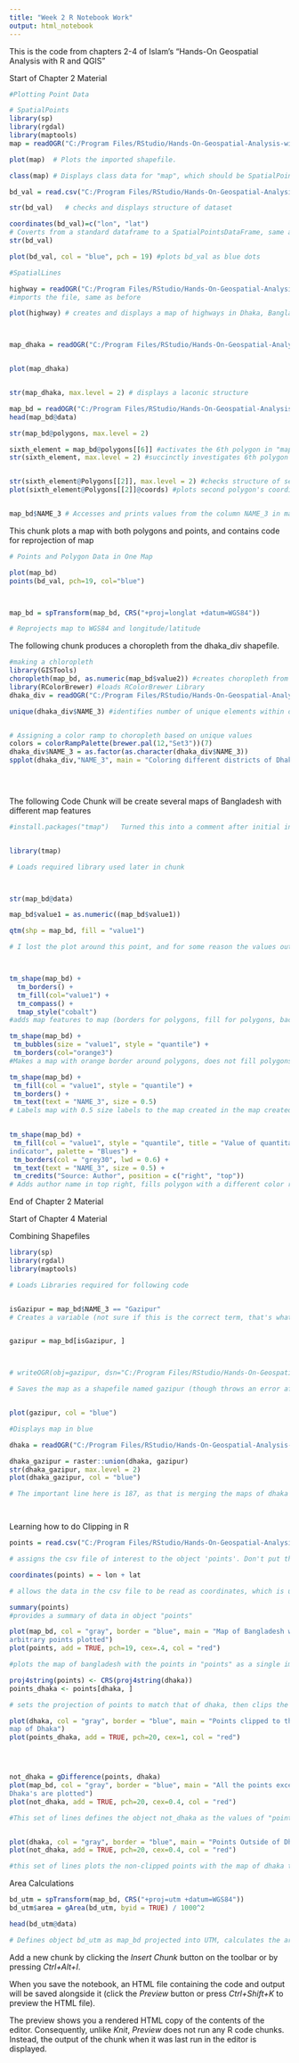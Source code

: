 ```yaml
---
title: "Week 2 R Notebook Work"
output: html_notebook
---
```


This is the code from chapters 2-4 of Islam's "Hands-On Geospatial Analysis with R and QGIS"


Start of Chapter 2 Material
```r

#Plotting Point Data

# SpatialPoints
library(sp)
library(rgdal)
library(maptools)
map = readOGR("C:/Program Files/RStudio/Hands-On-Geospatial-Analysis-with-R-and-QGIS-master/Chapter02/Data","indicator") # Imports shapefile into R, gives it the name "map". Shapefile cannot have .shp extension.

plot(map)  # Plots the imported shapefile. 

class(map) # Displays class data for "map", which should be SpatialPointsDataFrame

bd_val = read.csv("C:/Program Files/RStudio/Hands-On-Geospatial-Analysis-with-R-and-QGIS-master/Chapter02/Data/r_val.csv", stringsAsFactors = FALSE) # imports shapefile and assigns name "bd_val"

str(bd_val)   # checks and displays structure of dataset

coordinates(bd_val)=c("lon", "lat")  
# Coverts from a standard dataframe to a SpatialPointsDataFrame, same as "map"
str(bd_val)

plot(bd_val, col = "blue", pch = 19) #plots bd_val as blue dots
```

```r
#SpatialLines

highway = readOGR("C:/Program Files/RStudio/Hands-On-Geospatial-Analysis-with-R-and-QGIS-master/Chapter02/Data","dhaka_gazipur")
#imports the file, same as before

plot(highway) # creates and displays a map of highways in Dhaka, Bangladesh



map_dhaka = readOGR("C:/Program Files/RStudio/Hands-On-Geospatial-Analysis-with-R-and-QGIS-master/Chapter02/Data","dhaka")


plot(map_dhaka)


str(map_dhaka, max.level = 2) # displays a laconic structure

map_bd = readOGR("C:/Program Files/RStudio/Hands-On-Geospatial-Analysis-with-R-and-QGIS-master/Chapter02/Data","BGD_adm3_data_re")
head(map_bd@data)

str(map_bd@polygons, max.level = 2)

sixth_element = map_bd@polygons[[6]] #activates the 6th polygon in "map_bd"
str(sixth_element, max.level = 2) #succinctly investigates 6th polygon


str(sixth_element@Polygons[[2]], max.level = 2) #checks structure of second polygon within sixth_element
plot(sixth_element@Polygons[[2]]@coords) #plots second polygon's coordinates


map_bd$NAME_3 # Accesses and prints values from the column NAME_3 in map_bd
```
This chunk plots a map with both polygons and points, and contains code for reprojection of map
```r

# Points and Polygon Data in One Map

plot(map_bd)
points(bd_val, pch=19, col="blue") 



map_bd = spTransform(map_bd, CRS("+proj=longlat +datum=WGS84")) 

# Reprojects map to WGS84 and longitude/latitude
```

The following chunk produces a choropleth from the dhaka_div shapefile.
```r

#making a chloropleth
library(GISTools)
choropleth(map_bd, as.numeric(map_bd$value2)) #creates choropleth from quantitative values in map_Bd
library(RColorBrewer) #loads RColorBrewer Library
dhaka_div = readOGR("C:/Program Files/RStudio/Hands-On-Geospatial-Analysis-with-R-and-QGIS-master/Chapter02/Data","dhaka_div")

unique(dhaka_div$NAME_3) #identifies number of unique elements within dhaka_div


# Assigning a color ramp to choropleth based on unique values
colors = colorRampPalette(brewer.pal(12,"Set3"))(7)
dhaka_div$NAME_3 = as.factor(as.character(dhaka_div$NAME_3))
spplot(dhaka_div,"NAME_3", main = "Coloring different districts of Dhaka division", col.regions = colors, col = "white")


                              
```
The following Code Chunk will be create several maps of Bangladesh with different map features

```r

#install.packages("tmap")   Turned this into a comment after initial install


library(tmap)

# Loads required library used later in chunk



str(map_bd@data)

map_bd$value1 = as.numeric((map_bd$value1))

qtm(shp = map_bd, fill = "value1")

# I lost the plot around this point, and for some reason the values outputted are like 100x greater



tm_shape(map_bd) + 
  tm_borders() +
  tm_fill(col="value1") +
  tm_compass() +
  tmap_style("cobalt")
#adds map features to map (borders for polygons, fill for polygons, background, compass)

tm_shape(map_bd) +
 tm_bubbles(size = "value1", style = "quantile") +
 tm_borders(col="orange3")
#Makes a map with orange border around polygons, does not fill polygons, adds dots with scaling based on value1

tm_shape(map_bd) +
 tm_fill(col = "value1", style = "quantile") +
 tm_borders() +
 tm_text(text = "NAME_3", size = 0.5)
# Labels map with 0.5 size labels to the map created in the map created between lines 119 and 123
  

tm_shape(map_bd) +
 tm_fill(col = "value1", style = "quantile", title = "Value of quantitative
indicator", palette = "Blues") +
 tm_borders(col = "grey30", lwd = 0.6) +
 tm_text(text = "NAME_3", size = 0.5) +
 tm_credits("Source: Author", position = c("right", "top"))
# Adds author name in top right, fills polygon with a different color ramp (blue, not green) adds title to legend, adds labels to polygons

```


End of Chapter 2 Material

Start of Chapter 4 Material

Combining Shapefiles
```r


library(sp)
library(rgdal)
library(maptools)

# Loads Libraries required for following code


isGazipur = map_bd$NAME_3 == "Gazipur"
# Creates a variable (not sure if this is the correct term, that's what we'd call it in Matlab) that encompasses those features in map_bd with the name value of "Gazipur"


gazipur = map_bd[isGazipur, ]



# writeOGR(obj=gazipur, dsn="C:/Program Files/RStudio/Hands-On-Geospatial-Analysis-with-R-and-QGIS-master/Chapter04/Data", layer="gazipur", driver="ESRI Shapefile")

# Saves the map as a shapefile named gazipur (though throws an error after first use, so will likely make this a comment before running) using the writeOGR() function


plot(gazipur, col = "blue")

#Displays map in blue

dhaka = readOGR("C:/Program Files/RStudio/Hands-On-Geospatial-Analysis-with-R-and-QGIS-master/Chapter02/Data","dhaka")

dhaka_gazipur = raster::union(dhaka, gazipur)
str(dhaka_gazipur, max.level = 2)
plot(dhaka_gazipur, col = "blue")

# The important line here is 187, as that is merging the maps of dhaka and gazipur into a single shapefile. The rest is stuff that has appeared before in this notebook thing.




```











Learning how to do Clipping in R
```r

points = read.csv("C:/Program Files/RStudio/Hands-On-Geospatial-Analysis-with-R-and-QGIS-master/Chapter04/Data/arbitrary_indicator.csv")

# assigns the csv file of interest to the object 'points'. Don't put the quotations outside of read.csv, or you'll spend 30 minutes troubleshooting the coordinates command when the read.csv just never got run.

coordinates(points) = ~ lon + lat

# allows the data in the csv file to be read as coordinates, which is used shortly to plot the points as dots on a merged map map.

summary(points)
#provides a summary of data in object "points"

plot(map_bd, col = "gray", border = "blue", main = "Map of Bangladesh with
arbitrary points plotted")
plot(points, add = TRUE, pch=19, cex=.4, col = "red")

#plots the map of bangladesh with the points in "points" as a single image. The points are displayed as red crosses, while the bangladesh map is displayed with a grey fill and blue border. The map is given the title "Map of Bangladesh with Arbitrary Points Plotted.

proj4string(points) <- CRS(proj4string(dhaka))
points_dhaka <- points[dhaka, ]

# sets the projection of points to match that of dhaka, then clips the points to the map of dhaka 

plot(dhaka, col = "gray", border = "blue", main = "Points clipped to the
map of Dhaka")
plot(points_dhaka, add = TRUE, pch=20, cex=1, col = "red")




not_dhaka = gDifference(points, dhaka)
plot(map_bd, col = "gray", border = "blue", main = "All the points except
Dhaka's are plotted")
plot(not_dhaka, add = TRUE, pch=20, cex=0.4, col = "red")

#This set of lines defines the object not_dhaka as the values of "points" that does no intersect with the map "dhaka", and then plots the bangladesh map map_bd and not_dhaka.


plot(dhaka, col = "gray", border = "blue", main = "Points Outside of Dhaka Map")
plot(not_dhaka, add = TRUE, pch=20, cex=0.4, col = "red")

#this set of lines plots the non-clipped points with the map of dhaka to demonstrate that the gDifference function was successful.

```
Area Calculations
```r

bd_utm = spTransform(map_bd, CRS("+proj=utm +datum=WGS84")) 
bd_utm$area = gArea(bd_utm, byid = TRUE) / 1000^2

head(bd_utm@data)

# Defines object bd_utm as map_bd projected into UTM, calculates the area as kilometers squared (function normally outputs meters, so denominator is required to convert units)

```




Add a new chunk by clicking the *Insert Chunk* button on the toolbar or by pressing *Ctrl+Alt+I*.

When you save the notebook, an HTML file containing the code and output will be saved alongside it (click the *Preview* button or press *Ctrl+Shift+K* to preview the HTML file).

The preview shows you a rendered HTML copy of the contents of the editor. Consequently, unlike *Knit*, *Preview* does not run any R code chunks. Instead, the output of the chunk when it was last run in the editor is displayed.
